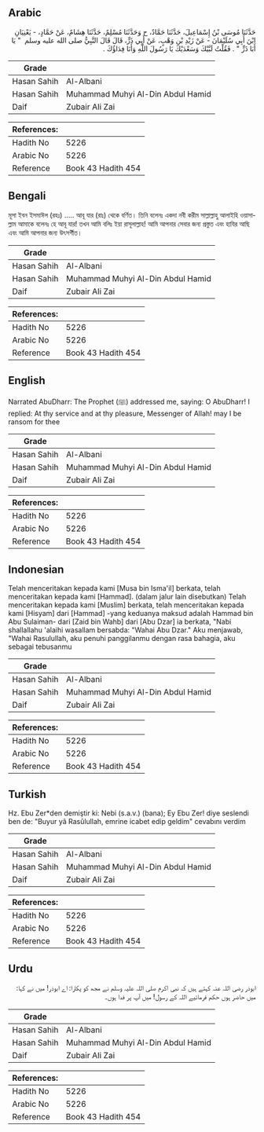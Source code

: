 ## Arabic


<div dir="rtl" lang="ar" style={{fontSize:'larger',backgroundColor:'#f8f9fa',padding:20}}>
حَدَّثَنَا مُوسَى بْنُ إِسْمَاعِيلَ، حَدَّثَنَا حَمَّادٌ، ح وَحَدَّثَنَا مُسْلِمٌ، حَدَّثَنَا هِشَامٌ، عَنْ حَمَّادٍ، - يَعْنِيَانِ ابْنَ أَبِي سُلَيْمَانَ - عَنْ زَيْدِ بْنِ وَهْبٍ، عَنْ أَبِي ذَرٍّ، قَالَ قَالَ النَّبِيُّ صلى الله عليه وسلم ‏ "‏ يَا أَبَا ذَرٍّ ‏"‏ ‏.‏ فَقُلْتُ لَبَّيْكَ وَسَعْدَيْكَ يَا رَسُولَ اللَّهِ وَأَنَا فِدَاؤُكَ ‏.‏
</div>
<div style={{backgroundColor:'#f8f9fa',padding:20, marginBottom: 10}}><table> <thead> <tr> <th>Grade</th> <th></th> </tr> </thead> <tbody> <tr><td>Hasan Sahih</td><td>Al-Albani</td></tr><tr><td>Hasan Sahih</td><td>Muhammad Muhyi Al-Din Abdul Hamid</td></tr><tr><td>Daif</td><td>Zubair Ali Zai</td></tr></tbody></table><table> <thead> <tr> <th>References:</th> <th></th> </tr> </thead> <tbody><tr><td>Hadith No</td><td>5226</td></tr><tr><td>Arabic No</td><td>5226</td></tr><tr><td>Reference</td><td>Book 43 Hadith 454</td></tr></tbody></table></div>

## Bengali


<div dir="ltr" lang="bn" style={{fontSize:'larger',backgroundColor:'#f8f9fa',padding:20}}>
মূসা ইবন ইসমাঈল (রহঃ) ..... আবূ যার (রাঃ) থেকে বর্ণিত। তিনি বলেনঃ একদা নবী করীম সাল্লাল্লাহু আলাইহি ওয়াসাল্লাম আমাকে বলেনঃ হে আবূ যার! তখন আমি বলিঃ ইয়া রাসূলাল্লাহ! আমি আপনার সেবার জন্য প্রস্তুত এবং হাযির আছি এবং আমি আপনার জন্য উৎসর্গীত।
</div>
<div style={{backgroundColor:'#f8f9fa',padding:20, marginBottom: 10}}><table> <thead> <tr> <th>Grade</th> <th></th> </tr> </thead> <tbody> <tr><td>Hasan Sahih</td><td>Al-Albani</td></tr><tr><td>Hasan Sahih</td><td>Muhammad Muhyi Al-Din Abdul Hamid</td></tr><tr><td>Daif</td><td>Zubair Ali Zai</td></tr></tbody></table><table> <thead> <tr> <th>References:</th> <th></th> </tr> </thead> <tbody><tr><td>Hadith No</td><td>5226</td></tr><tr><td>Arabic No</td><td>5226</td></tr><tr><td>Reference</td><td>Book 43 Hadith 454</td></tr></tbody></table></div>

## English


<div dir="ltr" lang="en" style={{fontSize:'larger',backgroundColor:'#f8f9fa',padding:20}}>
Narrated AbuDharr: The Prophet (ﷺ) addressed me, saying: O AbuDharr! I replied: At thy service and at thy pleasure, Messenger of Allah! may I be ransom for thee
</div>
<div style={{backgroundColor:'#f8f9fa',padding:20, marginBottom: 10}}><table> <thead> <tr> <th>Grade</th> <th></th> </tr> </thead> <tbody> <tr><td>Hasan Sahih</td><td>Al-Albani</td></tr><tr><td>Hasan Sahih</td><td>Muhammad Muhyi Al-Din Abdul Hamid</td></tr><tr><td>Daif</td><td>Zubair Ali Zai</td></tr></tbody></table><table> <thead> <tr> <th>References:</th> <th></th> </tr> </thead> <tbody><tr><td>Hadith No</td><td>5226</td></tr><tr><td>Arabic No</td><td>5226</td></tr><tr><td>Reference</td><td>Book 43 Hadith 454</td></tr></tbody></table></div>

## Indonesian


<div dir="ltr" lang="id" style={{fontSize:'larger',backgroundColor:'#f8f9fa',padding:20}}>
Telah menceritakan kepada kami [Musa bin Isma'il] berkata, telah menceritakan kepada kami [Hammad]. (dalam jalur lain disebutkan) Telah menceritakan kepada kami [Muslim] berkata, telah menceritakan kepada kami [Hisyam] dari [Hammad] -yang keduanya maksud adalah Hammad bin Abu Sulaiman- dari [Zaid bin Wahb] dari [Abu Dzar] ia berkata, "Nabi shallallahu 'alaihi wasallam bersabda: "Wahai Abu Dzar." Aku menjawab, "Wahai Rasulullah, aku penuhi panggilanmu dengan rasa bahagia, aku sebagai tebusanmu
</div>
<div style={{backgroundColor:'#f8f9fa',padding:20, marginBottom: 10}}><table> <thead> <tr> <th>Grade</th> <th></th> </tr> </thead> <tbody> <tr><td>Hasan Sahih</td><td>Al-Albani</td></tr><tr><td>Hasan Sahih</td><td>Muhammad Muhyi Al-Din Abdul Hamid</td></tr><tr><td>Daif</td><td>Zubair Ali Zai</td></tr></tbody></table><table> <thead> <tr> <th>References:</th> <th></th> </tr> </thead> <tbody><tr><td>Hadith No</td><td>5226</td></tr><tr><td>Arabic No</td><td>5226</td></tr><tr><td>Reference</td><td>Book 43 Hadith 454</td></tr></tbody></table></div>

## Turkish


<div dir="ltr" lang="tr" style={{fontSize:'larger',backgroundColor:'#f8f9fa',padding:20}}>
Hz. Ebu Zer*den demiştir ki: Nebi (s.a.v.) (bana); Ey Ebu Zer! diye seslendi ben de: "Buyur yâ Rasûlullah, emrine icabet edip geldim" cevabını verdim
</div>
<div style={{backgroundColor:'#f8f9fa',padding:20, marginBottom: 10}}><table> <thead> <tr> <th>Grade</th> <th></th> </tr> </thead> <tbody> <tr><td>Hasan Sahih</td><td>Al-Albani</td></tr><tr><td>Hasan Sahih</td><td>Muhammad Muhyi Al-Din Abdul Hamid</td></tr><tr><td>Daif</td><td>Zubair Ali Zai</td></tr></tbody></table><table> <thead> <tr> <th>References:</th> <th></th> </tr> </thead> <tbody><tr><td>Hadith No</td><td>5226</td></tr><tr><td>Arabic No</td><td>5226</td></tr><tr><td>Reference</td><td>Book 43 Hadith 454</td></tr></tbody></table></div>

## Urdu


<div dir="rtl" lang="ur" style={{fontSize:'larger',backgroundColor:'#f8f9fa',padding:20}}>
ابوذر رضی اللہ عنہ کہتے ہیں کہ نبی اکرم صلی اللہ علیہ وسلم نے مجھ کو پکارا: اے ابوذر! میں نے کہا: میں حاضر ہوں حکم فرمائیے اللہ کے رسول! میں آپ پر فدا ہوں۔
</div>
<div style={{backgroundColor:'#f8f9fa',padding:20, marginBottom: 10}}><table> <thead> <tr> <th>Grade</th> <th></th> </tr> </thead> <tbody> <tr><td>Hasan Sahih</td><td>Al-Albani</td></tr><tr><td>Hasan Sahih</td><td>Muhammad Muhyi Al-Din Abdul Hamid</td></tr><tr><td>Daif</td><td>Zubair Ali Zai</td></tr></tbody></table><table> <thead> <tr> <th>References:</th> <th></th> </tr> </thead> <tbody><tr><td>Hadith No</td><td>5226</td></tr><tr><td>Arabic No</td><td>5226</td></tr><tr><td>Reference</td><td>Book 43 Hadith 454</td></tr></tbody></table></div>
